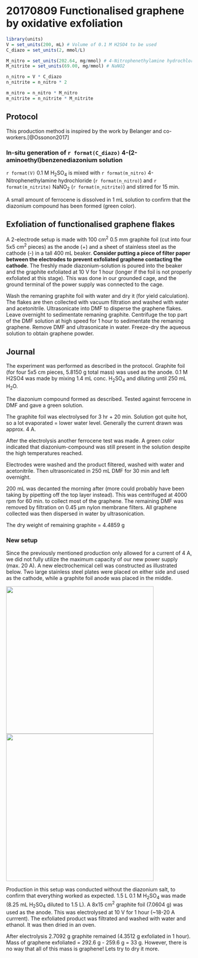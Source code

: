 # 20170809 Functionalised graphene by oxidative exfoliation {#j20170809}

```r
library(units)
V = set_units(200, mL) # Volume of 0.1 M H2SO4 to be used
C_diazo = set_units(2, mmol/L)

M_nitro = set_units(202.64, mg/mmol) # 4-Nitrophenethylamine hydrochloride
M_nitrite = set_units(69.00, mg/mmol) # NaNO2

n_nitro = V * C_diazo
n_nitrite = n_nitro * 2

m_nitro = n_nitro * M_nitro
m_nitrite = n_nitrite * M_nitrite
```

## Protocol

This production method is inspired by the work by Belanger and co-workers.[@Ossonon2017]

### In-situ generation of `r format(C_diazo)` 4-(2-aminoethyl)benzenediazonium solution
`r format(V)` 0.1 M H~2~SO~4~ is mixed with `r format(m_nitro)` 4-Nitrophenethylamine hydrochloride (`r format(n_nitro)`) and `r format(m_nitrite)` NaNO~2~ (`r format(n_nitrite)`) and stirred for 15 min.

A small amount of ferrocene is dissolved in 1 mL solution to confirm that the diazonium compound has been formed (green color).

## Exfoliation of functionalised graphene flakes
A 2-electrode setup is made with 100 cm^2^ 0.5 mm graphite foil (cut into four 5x5 cm^2^ pieces) as the anode (+) and a sheet of stainless steel as the cathode (-) in a tall 400 mL beaker. **Consider putting a piece of filter paper between the electrodes to prevent exfoliated graphene contacting the cathode**. The freshly made diazonium-solution is poured into the beaker and the graphite exfoliated at 10 V for 1 hour (longer if the foil is not properly exfoliated at this stage). This was done in our grounded cage, and the ground terminal of the power supply was connected to the cage. 

Wash the remaning graphite foil with water and dry it (for yield calculation). The flakes are then collected with vacuum filtration and washed with water and acetonitrile. Ultrasonicate into DMF to disperse the graphene flakes. Leave overnight to sedimentate remaning graphite. Centrifuge the top part of the DMF solution at high speed for 1 hour to sedimentate the remaning graphene. Remove DMF and ultrasonicate in water. Freeze-dry the aqueous solution to obtain graphene powder. 

## Journal
The experiment was performed as described in the protocol. Graphite foil (for four 5x5 cm pieces, 5.8150 g total mass) was used as the anode. 0.1 M H2SO4 was made by mixing 1.4 mL conc. H~2~SO~4~ and diluting until 250 mL H~2~O. 

The diazonium compound formed as described. Tested against ferrocene in DMF and gave a green solution.

The graphite foil was electrolysed for 3 hr + 20 min. Solution got quite hot, so a lot evaporated = lower water level. Generally the current drawn was approx. 4 A. 

After the electrolysis another ferrocene test was made. A green color indicated that diazonium-compound was still present in the solution despite the high temperatures reached. 

Electrodes were washed and the product filtered, washed with water and acetonitrile. Then ultrasonicated in 250 mL DMF for 30 min and left overnight.

200 mL was decanted the morning after (more could probably have been taking by pipetting off the top layer instead). This was centrifuged at 4000 rpm for 60 min. to collect most of the graphene. The remaining DMF was removed by filtration on 0.45 µm nylon membrane filters. All graphene collected was then dispersed in water by ultrasonication. 

The dry weight of remaining graphite = 4.4859 g

### New setup
Since the previously mentioned production only allowed for a current of 4 A, we did not fully utilize the maximum capacity of our new power supply (max. 20 A). A new electrochemical cell was constructed as illustrated below. Two large stainless steel plates were placed on either side and used as the cathode, while a graphite foil anode was placed in the middle. 

<img src="figs/graphene_machine.png" style="height: 400px;width:auto;">
<img src="data/derived_data/20170809_new_cell.jpg" style="height: 400px;width:auto;">

Production in this setup was conducted without the diazonium salt, to confirm that everything worked as expected. 1.5 L 0.1 M H~2~SO~4~ was made (8.25 mL H~2~SO~4~ diluted to 1.5 L). A 8x15 cm^2^ graphite foil (7.0604 g) was used as the anode. This was electrolysed at 10 V for 1 hour (~18-20 A currrent). The exfoliated product was filtrated and washed with water and ethanol. It was then dried in an oven.

After electrolysis 2.7092 g graphite remained (4.3512 g exfoliated in 1 hour). Mass of graphene exfoliated = 292.6 g - 259.6 g = 33 g. However, there is no way that all of this mass is graphene! Lets try to dry it more.
